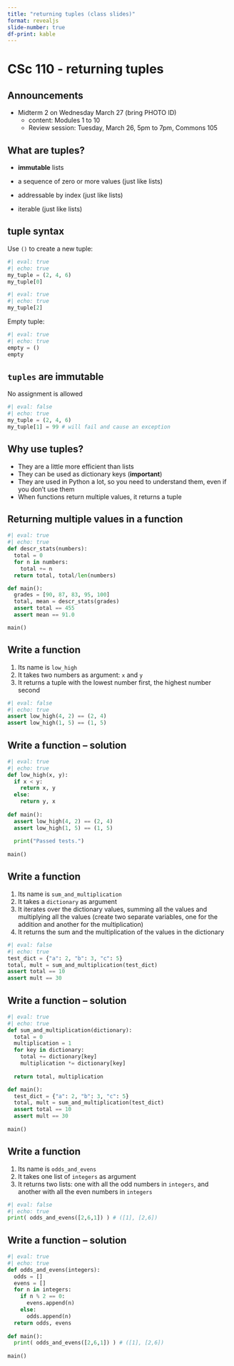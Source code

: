 ```yaml
---
title: "returning tuples (class slides)"
format: revealjs
slide-number: true
df-print: kable
---
```


# CSc 110 - returning tuples


## Announcements

* Midterm 2 on Wednesday March 27 (bring PHOTO ID)
  * content: Modules 1 to 10
  * Review session: Tuesday, March 26, 5pm to 7pm, Commons 105

## What are tuples?

-   **immutable** lists

-   a sequence of zero or more values (just like lists)

-   addressable by index (just like lists)

-   iterable (just like lists)

## tuple syntax

Use `()` to create a new tuple:

```python
#| eval: true
#| echo: true
my_tuple = (2, 4, 6)
my_tuple[0]
```

```python
#| eval: true
#| echo: true
my_tuple[2]
```

Empty tuple:

```python
#| eval: true
#| echo: true
empty = ()
empty
```

## `tuples` are immutable

No assignment is allowed

```python
#| eval: false
#| echo: true
my_tuple = (2, 4, 6)
my_tuple[1] = 99 # will fail and cause an exception
```

## Why use tuples?

* They are a little more efficient than lists
* They can be used as dictionary keys (**important**)
* They are used in Python a lot, so you need to understand them, even if you don't use them
* When functions return multiple values, it returns a tuple

## Returning multiple values in a function

```python
#| eval: true
#| echo: true
def descr_stats(numbers):
  total = 0
  for n in numbers:
    total += n
  return total, total/len(numbers)

def main():
  grades = [90, 87, 83, 95, 100]
  total, mean = descr_stats(grades)
  assert total == 455
  assert mean == 91.0

main()
```

## Write a function

1. Its name is `low_high`
1. It takes two numbers as argument: `x` and `y`
1. It returns a tuple with the lowest number first, the highest number second

```python
#| eval: false
#| echo: true
assert low_high(4, 2) == (2, 4)
assert low_high(1, 5) == (1, 5)
```

## Write a function -- solution

```python
#| eval: true
#| echo: true
def low_high(x, y):
  if x < y:
    return x, y
  else:
    return y, x
  
def main():
  assert low_high(4, 2) == (2, 4)
  assert low_high(1, 5) == (1, 5)
  
  print("Passed tests.")
  
main()
```


## Write a function

1. Its name is `sum_and_multiplication`
1. It takes a `dictionary` as argument
1. It iterates over the dictionary values, summing all the values and multiplying all the values (create two separate variables, one for the addition and another for the multiplication)
1. It returns the sum and the multiplication of the values in the dictionary

```python
#| eval: false
#| echo: true
test_dict = {"a": 2, "b": 3, "c": 5}
total, mult = sum_and_multiplication(test_dict)
assert total == 10
assert mult == 30
```

## Write a function -- solution

```python
#| eval: true
#| echo: true
def sum_and_multiplication(dictionary):
  total = 0
  multiplication = 1
  for key in dictionary:
    total += dictionary[key]
    multiplication *= dictionary[key]
    
  return total, multiplication

def main():
  test_dict = {"a": 2, "b": 3, "c": 5}
  total, mult = sum_and_multiplication(test_dict)
  assert total == 10
  assert mult == 30
  
main()
```

## Write a function

1. Its name is `odds_and_evens`
1. It takes one list of `integers` as argument
1. It returns two lists: one with all the odd numbers in `integers`, and another with all the even numbers in `integers`

```python
#| eval: false
#| echo: true
print( odds_and_evens([2,6,1]) ) # ([1], [2,6])
```

## Write a function -- solution

```python
#| eval: true
#| echo: true
def odds_and_evens(integers):
  odds = []
  evens = []
  for n in integers:
    if n % 2 == 0:
      evens.append(n)
    else:
      odds.append(n)
  return odds, evens
      
def main():
  print( odds_and_evens([2,6,1]) ) # ([1], [2,6])
  
main()
```


